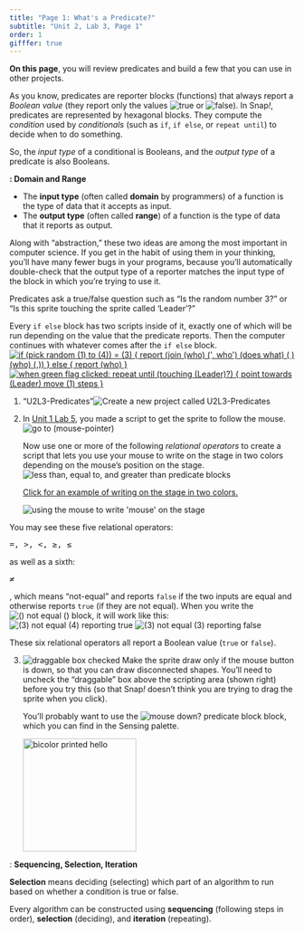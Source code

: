```yaml
---
title: "Page 1: What's a Predicate?"
subtitle: "Unit 2, Lab 3, Page 1"
order: 1
gifffer: true
---
```


::: learn
**On this page**, you will review predicates and build a few that you can use in other projects.
:::

As you know, predicates are reporter blocks (functions) that always report a <em>Boolean value</em> (they report only the values <img src="/img/blocks/true.png" title="true" alt="true" class="inline py-0"/> or <img src="/img/blocks/false.png" title="false" alt="false" class="inline py-0"/>). In Snap<em>!</em>, predicates are represented by hexagonal blocks. They compute the <em>condition</em> used by <em>conditionals</em> (such as `if`, `if else`, or `repeat until`) to decide when to do something.

::: takeNote


So, the <em>input type</em> of a conditional is Booleans, and the <em>output type</em> of a predicate is also Booleans.

::: vocabFullWidth
**: Domain and Range**

<ul>

<li>The **input type** (often called **domain** by programmers) of a function is the type of data that it accepts as input.</li>

<li>The **output type** (often called **range**) of a function is the type of data that it reports as output.</li>

</ul>
:::

Along with "abstraction," these two ideas are among the most important in computer science. If you get in the habit of using them in your thinking, you'll have many fewer bugs in your programs, because you'll automatically double-check that the output type of a reporter matches the input type of the block in which you're trying to use it.


:::

Predicates ask a true/false question such as "Is the random number 3?" or "Is this sprite touching the sprite called 'Leader'?"

Every `if else` block has two scripts inside of it, exactly one of which will be run depending on the value that the predicate reports. Then the computer continues with whatever comes after the `if else` block.<br /> <a href="/unit-1/lab-2/5-if-else.html"><img src="/img/2-complexity/more-complicated-who-conditional.png" title="if (pick random (1) to (4)) = (3) {
report (join (who) (&apos;, who&apos;) (does what) ( ) (who) (,))
} else {
report (who)
}" alt="if (pick random (1) to (4)) = (3) {
report (join (who) (&apos;, who&apos;) (does what) ( ) (who) (,))
} else {
report (who)
}" class="ms-4"/></a> <a href="/unit-1/lab-5/2-sprite-interaction.qmd"><img class="ms-4" src="/img/1-introduction/move-tiny-no-comment.png" alt="when green flag clicked:
repeat until (touching (Leader)?)
{
    point towards (Leader)
    move (1) steps
}" title="when green flag clicked:
repeat until (touching (Leader)?)
{
    point towards (Leader)
    move (1) steps
}"></a>

::: {#first .forYouToDo}
<ol>

<li>

::: newProject
["U2L3-Predicates"]{.text}<img src="/img/icons/new-project-called.png" title="Create a new project called U2L3-Predicates" alt="Create a new project called U2L3-Predicates"/>
:::

</li>

<li>

In <a href="/unit-1/lab-5/1-following-sprites.qmd">Unit 1 Lab 5</a>, you made a script to get the sprite to follow the mouse. 
<br />
<img class="ms-4" src="/img/2-complexity/U2-follow-that-mouse.png" alt="go to (mouse-pointer)" title="go to (mouse-pointer)"><br />



Now use one or more of the following <em>relational operators</em> to create a script that lets you use your mouse to write on the stage in two colors depending on the mouse's position on the stage.<br /> <img src="/img/2-complexity/relations.jpg" title="less than, equal to, and greater than predicate blocks" alt="less than, equal to, and greater than predicate blocks" class="ms-4"/>

::: endnote
<a href="#hint-two-colors" data-bs-toggle="collapse" title="Click for an example of writing on the stage in two colors.">Click for an example of writing on the stage in two colors.</a>

::: {#hint-two-colors .collapse}
<img title="using the mouse to write &apos;mouse&apos; on the stage" alt="using the mouse to write &apos;mouse&apos; on the stage" class="ms-4" data-gifffer="/img/2-complexity/writing-mouse-on-stage.gif"/>
:::
:::

</li>

</ol>
:::

::: examFullWidth


::: pseudop
You may see these five relational operators:

```{=html}
<pre class="inline">=, &gt;, &lt;, &ge;, &le;</pre>
```
as well as a sixth:

```{=html}
<pre class="inline">&ne;</pre>
```
, which means "not-equal" and reports `false` if the two inputs are equal and otherwise reports `true` (if they are not equal). When you write the <img src="/img/2-complexity/not-equal.png" title="() not equal ()" alt="() not equal ()" class="inline"/> block, it will work like this:<br /> <img src="/img/2-complexity/not-equal-reporting-true.png" title="(3) not equal (4) reporting true" alt="(3) not equal (4) reporting true" class="ms-4"/> <img src="/img/2-complexity/not-equal-reporting-false.png" title="(3) not equal (3) reporting false" alt="(3) not equal (3) reporting false" class="ms-4"/>
:::

These six relational operators all report a Boolean value (`true` or `false`).
:::

::: forYouToDo
<ol start="3">

<li>

<img src="/img/2-complexity/draggable-check-box.png" title="draggable box checked" alt="draggable box checked" class="float-end"/> Make the sprite draw only if the mouse button is down, so that you can draw disconnected shapes. You'll need to uncheck the "draggable" box above the scripting area (shown right) before you try this (so that Snap<em>!</em> doesn't think you are trying to drag the sprite when you click).<br />

::: sidenote
You'll probably want to use the <img src="/img/blocks/mouse-down.png" title="mouse down? predicate block" alt="mouse down? predicate block" class="inline"/> block, which you can find in the Sensing palette.
:::

<img src="/img/2-complexity/bicolor-hello.png" title="bicolor printed hello" alt="bicolor printed hello" class="ms-4" style="height:200px;"/>

</li>

</ol>
:::

::: vocabFullWidth
: **Sequencing, Selection, Iteration**



**Selection** means deciding (selecting) which part of an algorithm to run based on whether a condition is true or false.

Every algorithm can be constructed using **sequencing** (following steps in order), **selection** (deciding), and **iteration** (repeating).
:::

</body>

</html>
